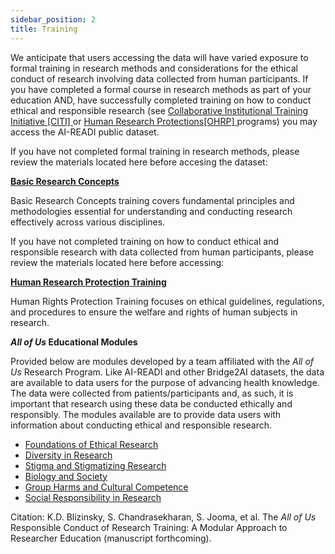 ```yaml
---
sidebar_position: 2
title: Training
---
```


We anticipate that users accessing the data will have varied exposure to formal training in research methods and considerations for the ethical conduct of research involving data collected from human participants. If you have completed a formal course in research methods as part of your education AND, have successfully completed training on how to conduct ethical and responsible research (see [Collaborative Institutional Training Initiative [CITI] ](https://about.citiprogram.org/) or [Human Research Protections[OHRP] ](https://www.hhs.gov/ohrp/education-and-outreach/human-research-protection-training/index.html) programs) you may access the AI-READI public dataset.

If you have not completed formal training in research methods, please review the materials located here before accesing the dataset:

[**Basic Research Concepts**](https://ori.hhs.gov/basic-research-concepts-brc)

Basic Research Concepts training covers fundamental principles and methodologies essential for understanding and conducting research effectively across various disciplines.

If you have not completed training on how to conduct ethical and responsible research with data collected from human participants, please review the materials located here before accessing:

[**Human Research Protection Training**](https://www.hhs.gov/ohrp/education-and-outreach/human-research-protection-training/human-research-protection-foundational-training/index.html)

Human Rights Protection Training focuses on ethical guidelines, regulations, and procedures to ensure the welfare and rights of human subjects in research.

***All of Us* Educational Modules**

Provided below are modules developed by a team affiliated with the _All of Us_ Research Program. Like AI-READI and other Bridge2AI datasets, the data are available to data users for the purpose of advancing health knowledge. The data were collected from patients/participants and, as such, it is important that research using these data be conducted ethically and responsibly. The modules available are to provide data users with information about conducting ethical and responsible research.

  * [Foundations of Ethical Research](https://urldefense.com/v3/__https:/drive.google.com/file/d/1zXJ2CAwot5II_OBHo7SAiKS97LwafEYO/view?usp=sharing__;!!LLK065n_VXAQ!h6Ne2-XF6OeLEiDlo62Hu_9nIVCyzqzrIsz6sSuqS7BEC30vDhxwk-1VMaEgt3zkdCYvpGdNHZ4uuuU0FIZW0WxQDh7ZYA$)
  * [Diversity in Research](https://urldefense.com/v3/__https:/drive.google.com/file/d/1qfiGVK56nW1DcbWPVGbQRH1SXq2ifFGE/view?usp=sharing__;!!LLK065n_VXAQ!h6Ne2-XF6OeLEiDlo62Hu_9nIVCyzqzrIsz6sSuqS7BEC30vDhxwk-1VMaEgt3zkdCYvpGdNHZ4uuuU0FIZW0WzEnNIQMw$)
  * [Stigma and Stigmatizing Research](https://urldefense.com/v3/__https:/drive.google.com/file/d/1SjZzgzcXz0f6_AwhiANtACEfrPyBF7E3/view?usp=sharing__;!!LLK065n_VXAQ!h6Ne2-XF6OeLEiDlo62Hu_9nIVCyzqzrIsz6sSuqS7BEC30vDhxwk-1VMaEgt3zkdCYvpGdNHZ4uuuU0FIZW0WwCbI9IEw$)
  * [Biology and Society](https://urldefense.com/v3/__https:/drive.google.com/file/d/10TGXT1bZSaDaOGvmQ43vTV9cx2WtMdIa/view?usp=sharing__;!!LLK065n_VXAQ!h6Ne2-XF6OeLEiDlo62Hu_9nIVCyzqzrIsz6sSuqS7BEC30vDhxwk-1VMaEgt3zkdCYvpGdNHZ4uuuU0FIZW0WxuG_vvyA$)
  * [Group Harms and Cultural Competence](https://urldefense.com/v3/__https:/drive.google.com/file/d/1x9Dm0LCjSlJYg9MwUaG3cHW9gV26RZie/view?usp=sharing__;!!LLK065n_VXAQ!h6Ne2-XF6OeLEiDlo62Hu_9nIVCyzqzrIsz6sSuqS7BEC30vDhxwk-1VMaEgt3zkdCYvpGdNHZ4uuuU0FIZW0Wx7KQbB-w$)
  * [Social Responsibility in Research](https://urldefense.com/v3/__https:/drive.google.com/file/d/1yLBzmhGwuq6hTtgnWGSf6-CwHlxmE7r5/view?usp=sharing__;!!LLK065n_VXAQ!h6Ne2-XF6OeLEiDlo62Hu_9nIVCyzqzrIsz6sSuqS7BEC30vDhxwk-1VMaEgt3zkdCYvpGdNHZ4uuuU0FIZW0Wx4CMFf_w$)



Citation: K.D. Blizinsky, S. Chandrasekharan, S. Jooma, et al. The _All of Us_ Responsible Conduct of Research Training: A Modular Approach to Researcher Education (manuscript forthcoming).






<PageFeedback />
